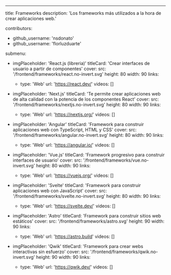---
title: Frameworks
description: 'Los frameworks más utilizados a la hora de crear aplicaciones web.'

contributors:
  - github_username: 'nsdonato'
  - github_username: 'florluzduarte'

submenu:
  - imgPlaceholder: 'React.js (libreria)'
    titleCard: 'Crear interfaces de usuario a partir de componentes'
    cover:
      src: '/frontend/frameworks/react.no-invert.svg'
      height: 80
      width: 90
    links:
      - type: 'Web'
        url: 'https://react.dev/'
    videos: []

  - imgPlaceholder: 'Next.js'
    titleCard: 'Te permite crear aplicaciones web de alta calidad con la potencia de los componentes React'
    cover:
      src: '/frontend/frameworks/nextjs.no-invert.svg'
      height: 80
      width: 90
    links:
      - type: 'Web'
        url: 'https://nextjs.org/'
    videos: []

  - imgPlaceholder: 'Angular'
    titleCard: 'Framework para construir aplicaciones web con TypeScript, HTML y CSS'
    cover:
      src: '/frontend/frameworks/angular.no-invert.svg'
      height: 80
      width: 90
    links:
      - type: 'Web'
        url: 'https://angular.io/'
    videos: []

  - imgPlaceholder: 'Vue.js'
    titleCard: 'Framework progresivo para construir interfaces de usuario'
    cover:
      src: '/frontend/frameworks/vue.no-invert.svg'
      height: 80
      width: 90
    links:
      - type: 'Web'
        url: 'https://vuejs.org/'
    videos: []

  - imgPlaceholder: 'Svelte'
    titleCard: 'Framework para construir aplicaciones web con JavaScript'
    cover:
      src: '/frontend/frameworks/svelte.no-invert.svg'
      height: 80
      width: 90
    links:
      - type: 'Web'
        url: 'https://svelte.dev/'
    videos: []
  
  - imgPlaceholder: 'Astro'
    titleCard: 'Framework para construir sitios web estáticos'
    cover:
      src: '/frontend/frameworks/astro.svg'
      height: 90
      width: 90
    links:
      - type: 'Web'
        url: 'https://astro.build'
    videos: []
  
  - imgPlaceholder: 'Qwik'
    titleCard: 'Framework para crear webs interactivas sin esfuerzo'
    cover:
      src: '/frontend/frameworks/qwik.no-invert.svg'
      height: 90
      width: 90
    links:
      - type: 'Web'
        url: 'https://qwik.dev/'
    videos: []


